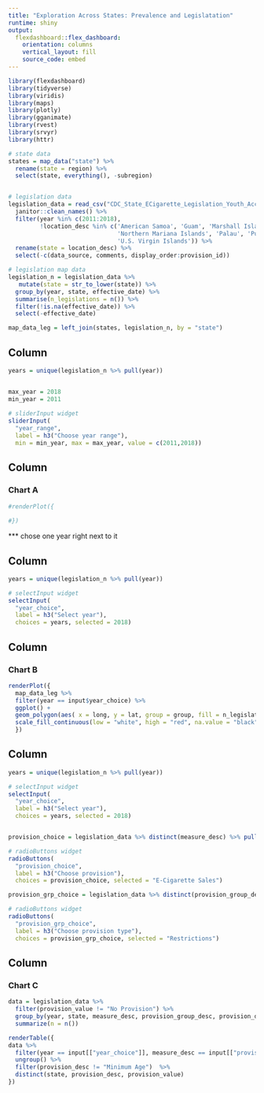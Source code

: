 ```yaml
---
title: "Exploration Across States: Prevalence and Legislatation"
runtime: shiny
output: 
  flexdashboard::flex_dashboard:
    orientation: columns
    vertical_layout: fill
    source_code: embed
---
```


```r
library(flexdashboard)
library(tidyverse)
library(viridis)
library(maps)
library(plotly)
library(gganimate)
library(rvest)
library(srvyr)
library(httr)
```


```r
# state data
states = map_data("state") %>% 
  rename(state = region) %>% 
  select(state, everything(), -subregion)


# legislation data
legislation_data = read_csv("CDC_State_ECigarette_Legislation_Youth_Access.csv") %>%
  janitor::clean_names() %>% 
  filter(year %in% c(2011:2018),
         !location_desc %in% c('American Samoa', 'Guam', 'Marshall Islands',
                               'Northern Mariana Islands', 'Palau', 'Puerto Rico',
                               'U.S. Virgin Islands')) %>% 
  rename(state = location_desc) %>% 
  select(-c(data_source, comments, display_order:provision_id))
```



```r
# legislation map data
legislation_n = legislation_data %>% 
   mutate(state = str_to_lower(state)) %>% 
  group_by(year, state, effective_date) %>% 
  summarise(n_legislations = n()) %>% 
  filter(!is.na(effective_date)) %>% 
  select(-effective_date)

map_data_leg = left_join(states, legislation_n, by = "state")
```

Column {.sidebar}
-----------------------------------------------------------------------

```r
years = unique(legislation_n %>% pull(year))


max_year = 2018
min_year = 2011
  
# sliderInput widget
sliderInput(
  "year_range", 
  label = h3("Choose year range"), 
  min = min_year, max = max_year, value = c(2011,2018))

```
Column {data-width=650}
-----------------------------------------------------------------------

### Chart A
```r
#renderPlot({ 
   
#})


```
 
*** chose one year right next to it 

Column {.sidebar}
-----------------------------------------------------------------------

```r
years = unique(legislation_n %>% pull(year))

# selectInput widget
selectInput(
  "year_choice", 
  label = h3("Select year"),
  choices = years, selected = 2018)


```

Column {data-width=350}
-----------------------------------------------------------------------

### Chart B

```r

renderPlot({
  map_data_leg %>% 
  filter(year == input$year_choice) %>% 
  ggplot() +
  geom_polygon(aes( x = long, y = lat, group = group, fill = n_legislations), color = "white") +
  scale_fill_continuous(low = "white", high = "red", na.value = "black")
  })


```


Column {.sidebar}
-----------------------------------------------------------------------

```r
years = unique(legislation_n %>% pull(year))

# selectInput widget
selectInput(
  "year_choice", 
  label = h3("Select year"),
  choices = years, selected = 2018)


provision_choice = legislation_data %>% distinct(measure_desc) %>% pull()

# radioButtons widget
radioButtons(
  "provision_choice", 
  label = h3("Choose provision"),
  choices = provision_choice, selected = "E-Cigarette Sales")

provision_grp_choice = legislation_data %>% distinct(provision_group_desc) %>% pull()

# radioButtons widget
radioButtons(
  "provision_grp_choice", 
  label = h3("Choose provision type"),
  choices = provision_grp_choice, selected = "Restrictions")

```



Column {data-width=350}
-----------------------------------------------------------------------

### Chart C

```r
data = legislation_data %>% 
  filter(provision_value != "No Provision") %>% 
  group_by(year, state, measure_desc, provision_group_desc, provision_desc, provision_value) %>% 
  summarize(n = n())

renderTable({
data %>%  
  filter(year == input[["year_choice"]], measure_desc == input[["provision_choice"]], provision_group_desc == input[["provision_grp_choice"]]) %>% 
  ungroup() %>% 
  filter(provision_desc != "Minimum Age")  %>% 
  distinct(state, provision_desc, provision_value)
})
```


